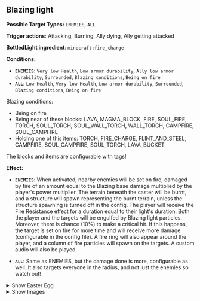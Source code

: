 ## <Asset location="lightwithin:particle/blazing_light" title="Blazing light"/> Blazing light <Asset location="lightwithin:particle/blazing_light" title="Blazing light"/>

**Possible Target  Types:** `ENEMIES`, `ALL`

**Trigger actions**: Attacking, Burning, Ally dying, Ally getting attacked

**BottledLight ingredient**: `minecraft:fire_charge`

**Conditions:**
- **`ENEMIES`**: `Very low Health`, `Low armor durability`, `Ally low armor durability`, `Surrounded`, `Blazing conditions`, `Being on fire`
- **`ALL`**: `Low Health`, `Very low Health`, `Low armor durability`, `Surrounded`, `Blazing conditions`, `Being on fire`

Blazing conditions:
- Being on fire
- Being near of these blocks: LAVA, MAGMA_BLOCK, FIRE, SOUL_FIRE, TORCH, SOUL_TORCH, SOUL_WALL_TORCH, WALL_TORCH, CAMPFIRE, SOUL_CAMPFIRE
- Holding one of this items: TORCH, FIRE_CHARGE, FLINT_AND_STEEL, CAMPFIRE, SOUL_CAMPFIRE, SOUL_TORCH, LAVA_BUCKET

The blocks and items are configurable with tags!

**Effect:**
- **`ENEMIES`**: When activated, nearby enemies will be set on fire, damaged by fire of an amount equal to the Blazing base damage multiplied by the player's power multiplier. The terrain beneath the caster will be burnt, and a structure will spawn representing the burnt terrain, unless the structure spawning is turned off in the config. The player will receive the Fire Resistance effect for a duration equal to their light's duration. Both the player and the targets will be engulfed by Blazing light particles.
Moreover, there is chance (10%) to make a critical hit. If this happens, the target is set on fire for more time and will receive more damage (configurable in the config file). A fire ring will also appear around the player, and a column of fire particles will spawn on the targets. A custom audio will also be played.

- **`ALL`**: Same as ENEMIES, but the damage done is more, configurable as well. It also targets everyone in the radius, and not just the enemies so watch out!

<details>
  <summary>Show Easter Egg</summary>

  ```There is also a "VARIANT" blazing light target, which is the same as enemies, but has Soul Fire instead of normal fire.```

</details>

<details>
  <summary>Show Images</summary>

  ![blazing1](https://cdn.modrinth.com/data/f8LsKKPu/images/f3d627bede6f1990f96690a15ab4a41e9a12a714.png)

</details>